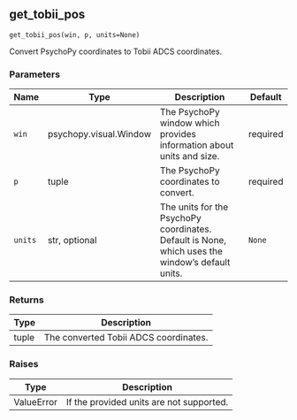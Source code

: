 ## get_tobii_pos { #get_tobii_pos }

`get_tobii_pos(win, p, units=None)`

Convert PsychoPy coordinates to Tobii ADCS coordinates.

### Parameters

| Name    | Type                   | Description                                                                                     | Default   |
|---------|------------------------|-------------------------------------------------------------------------------------------------|-----------|
| `win`   | psychopy.visual.Window | The PsychoPy window which provides information about units and size.                            | required  |
| `p`     | tuple                  | The PsychoPy coordinates to convert.                                                            | required  |
| `units` | str, optional          | The units for the PsychoPy coordinates. Default is None, which uses the window's default units. | `None`    |

### Returns

| Type   | Description                           |
|--------|---------------------------------------|
| tuple  | The converted Tobii ADCS coordinates. |

### Raises

| Type       | Description                              |
|------------|------------------------------------------|
| ValueError | If the provided units are not supported. |